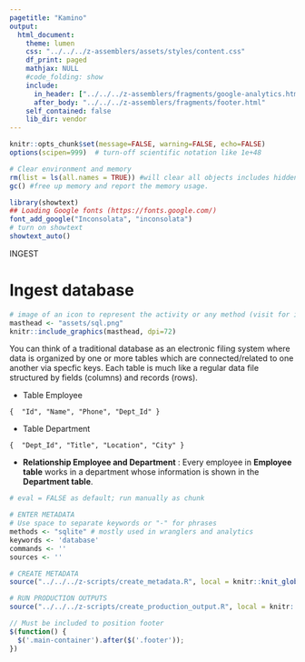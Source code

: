 ```yaml
---
pagetitle: "Kamino"
output: 
  html_document:
    theme: lumen
    css: "../../../z-assemblers/assets/styles/content.css"
    df_print: paged
    mathjax: NULL
    #code_folding: show
    include:
      in_header: ["../../../z-assemblers/fragments/google-analytics.html", "../../../z-assemblers/fragments/header.html"]
      after_body: "../../../z-assemblers/fragments/footer.html"
    self_contained: false
    lib_dir: vendor
---
```


```r

knitr::opts_chunk$set(message=FALSE, warning=FALSE, echo=FALSE)
options(scipen=999)  # turn-off scientific notation like 1e+48

# Clear environment and memory
rm(list = ls(all.names = TRUE)) #will clear all objects includes hidden objects.
gc() #free up memory and report the memory usage.

library(showtext)
## Loading Google fonts (https://fonts.google.com/)
font_add_google("Inconsolata", "inconsolata")
# turn on showtext
showtext_auto()

```


<div class="activity">
INGEST  
</div>

# Ingest database

```r
# image of an icon to represent the activity or any method (visit for icon https://thenounproject.com/search/?q=attribute&i=4326168)
masthead <- "assets/sql.png"
knitr::include_graphics(masthead, dpi=72)
```

You can think of a traditional database as an electronic filing system where data is organized by one or more tables which are connected/related to one another via specfic keys. Each table is much like a regular data file structured by fields (columns) and records (rows).

* Table Employee

```
{  "Id", "Name", "Phone", "Dept_Id" }
```
* Table Department

```
{  "Dept_Id", "Title", "Location", "City" }
```

* __Relationship Employee and Department__ : Every employee in __Employee table__ works in a department whose information is shown in the __Department table__.

```r

# eval = FALSE as default; run manually as chunk

# ENTER METADATA
# Use space to separate keywords or "-" for phrases
methods <- "sqlite" # mostly used in wranglers and analytics
keywords <- 'database'
commands <- ''
sources <- ''

# CREATE METADATA
source("../../../z-scripts/create_metadata.R", local = knitr::knit_global())

# RUN PRODUCTION OUTPUTS
source("../../../z-scripts/create_production_output.R", local = knitr::knit_global())


```

```js

// Must be included to position footer
$(function() {
  $('.main-container').after($('.footer'));
})

```

